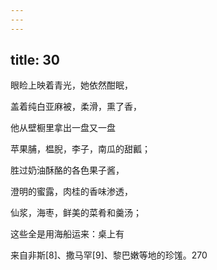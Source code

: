 ```yaml
---
---
---
```

title: 30
---




眼睑上映着青光，她依然酣眠，

盖着纯白亚麻被，柔滑，熏了香，

他从壁橱里拿出一盘又一盘

苹果脯，榅腉，李子，南瓜的甜瓤；

胜过奶油酥酪的各色果子酱，

澄明的蜜露，肉桂的香味渗透，

仙浆，海枣，鲜美的菜肴和羹汤；

这些全是用海船运来：桌上有

来自非斯[8]、撒马罕[9]、黎巴嫩等地的珍馐。270